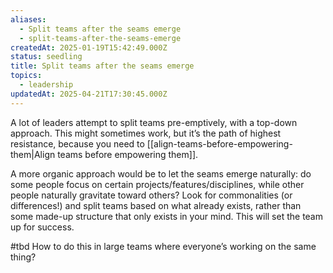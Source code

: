 ```yaml
---
aliases:
  - Split teams after the seams emerge
  - split-teams-after-the-seams-emerge
createdAt: 2025-01-19T15:42:49.000Z
status: seedling
title: Split teams after the seams emerge
topics:
  - leadership
updatedAt: 2025-04-21T17:30:45.000Z
---
```

A lot of leaders attempt to split teams pre-emptively, with a top-down approach. This might sometimes work, but it’s the path of highest resistance, because you need to [[align-teams-before-empowering-them|Align teams before empowering them]].

A more organic approach would be to let the seams emerge naturally: do some people focus on certain projects/features/disciplines, while other people naturally gravitate toward others? Look for commonalities (or differences!) and split teams based on what already exists, rather than some made-up structure that only exists in your mind. This will set the team up for success.

#tbd How to do this in large teams where everyone’s working on the same thing?
